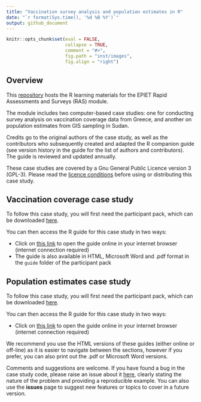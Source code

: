 ```yaml
---
title: "Vaccination survey analysis and population estimates in R"
date: "`r format(Sys.time(), '%d %B %Y')`"
output: github_document
---
```


<!-- README.md is generated from README.Rmd. Please edit that file -->

```r
knitr::opts_chunk$set(eval = FALSE, 
                      collapse = TRUE, 
                      comment = "#>", 
                      fig.path = "inst/images", 
                      fig.align = "right") 
```


## Overview

This [repository](https://github.com/EPIET/RapidAssessmentSurveys) hosts the R 
learning materials for the EPIET Rapid Assessments and Surveys (RAS) module.  

The module includes two computer-based case studies: one for conducting survey 
analysis on vaccination coverage data from Greece, and another on population 
estimates from GIS sampling in Sudan. 

Credits go to the original authors of the case study, as well as the contributors
who subsequently created and adapted the R companion guide (see version history 
in the guide for the list of authors and contributors).  The guide is reviewed 
and updated annually.

These case studies are covered by a Gnu General Public Licence version 3 (GPL-3).
Please read the [licence conditions](https://github.com/EPIET/RapidAssessmentSurveys/blob/master/LICENSE) before using or distributing this case study.

## Vaccination coverage case study 
To follow this case study, you will first need the participant pack, which can 
be downloaded [here](https://github.com/EPIET/RapidAssessmentSurveys/raw/master/docs/RAS_VCE_R_guide_2022.zip).  

You can then access the R guide for this case study in two ways:

- Click on [this link](https://epiet.github.io/RapidAssessmentSurveys/RAS_VCE_R_guide_2022.html) 
to open the guide online in your internet browser (internet connection required)
- The guide is also available in HTML, Microsoft Word and .pdf format in the 
`guide` folder of the participant pack

## Population estimates case study
To follow this case study, you will first need the participant pack, which can 
be downloaded [here](https://github.com/EPIET/RapidAssessmentSurveys/raw/master/docs/gis_sampling.zip).  

You can then access the R guide for this case study in two ways:

- Click on [this link](https://epiet.github.io/RapidAssessmentSurveys/gis_sampling.html) 
to open the guide online in your internet browser (internet connection required)

We recommend you use the HTML versions of these guides (either online or off-line)
as it is easier to navigate between the sections, however if you prefer, you can
also print out the .pdf or Microsoft Word versions.


Comments and suggestions are welcome.  If you have found a bug in the case study 
code, please raise an issue about it [here](https://github.com/EPIET/RapidAssessmentSurveys/issues), 
clearly stating the nature of the problem and providing a reproducible example.
You can also use the **issues** page to suggest new features or topics to cover 
in a future version. 